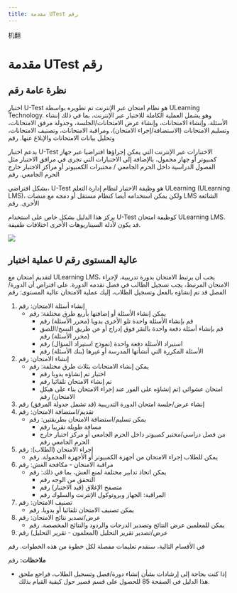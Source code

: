 ```yaml
---
title: مقدمة UTest رقم 
---
```


机翻
# مقدمة UTest رقم 
 
 ## نظرة عامة رقم 
 اختبار U-Test هو نظام امتحان عبر الإنترنت تم تطويره بواسطة ULearning Technology. وهو يشمل العملية الكاملة للاختبار عبر الإنترنت، بما في ذلك إنشاء الأسئلة، وإنشاء الامتحانات، وإنشاء عرض الامتحانات/الجلسة، وجدولة مرفق الامتحانات، وتسليم الامتحانات (الاستضافة/إجراء الامتحان)، ومراقبة الامتحانات، وتصنيف الامتحانات، وتحليل بيانات الامتحانات والإبلاغ عنها. رقم 
 
 يدعم اختبار U-Test الاختبارات عبر الإنترنت التي يمكن إجراؤها افتراضيا عبر جهاز كمبيوتر أو جهاز محمول، بالإضافة إلى الاختبارات التي تجرى في مرافق الاختبار مثل الفصول الدراسية داخل الحرم الجامعي / مختبرات الكمبيوتر أو مراكز الاختبار خارج الحرم الجامعي. رقم 
 
 بشكل افتراضي، U-Test هو وظيفة الاختبار لنظام إدارة التعلم ULearning (ULearning LMS)، ولكن يمكن استخدامه أيضا كنظام مستقل أو دمجه مع منصات LMS الشائعة الأخرى. رقم 
 
 يركز هذا الدليل بشكل خاص على استخدام U-Test كوظيفة امتحان ULearning LMS. قد يكون لأدلة السيناريوهات الأخرى اختلافات طفيفة.

![](/img/utest/introduction01.png)

## عملية اختبار U عالية المستوى رقم 
 لتقديم امتحان مع ULearning LMS، يجب أن يرتبط الامتحان بدورة تدريبية. لإجراء الامتحان المرتبط، يجب تسجيل الطالب في فصل تقدمه الدورة. على افتراض أن الدورة/الفصل قد تم إنشاؤه بالفعل وتسجيل الطلاب، إليك عملية الامتحان عالية المستوى: رقم 
 
 1. إنشاء أسئلة الامتحان: رقم 
     - يمكن إنشاء الأسئلة أو إضافتها بأربع طرق مختلفة: رقم 
         - قم بإنشاء الأسئلة واحدة تلو الأخرى يدويا (محرر الأسئلة) رقم 
         - قم بإنشاء أسئلة دفعة واحدة بالنقر فوق إدراج أو عن طريق النسخ/اللصق (محرر الأسئلة) رقم 
         - استيراد الأسئلة دفعة واحدة (نموذج استيراد السؤال) رقم 
          - الأسئلة المكررة التي أنشأتها المدرسة أو غيرها (بنك الأسئلة) رقم 
 2. إنشاء الامتحان: رقم 
     - يمكن إنشاء الامتحانات بثلاث طرق مختلفة: رقم 
         - اختبار تم إنشاؤه يدويا رقم 
         - تم إنشاء الامتحان تلقائيا رقم 
         - امتحان عشوائي (تم إنشاؤه على الفور عند إجراء الامتحان بناء على هيكل الامتحان) رقم 
 3. إنشاء عرض/جلسة امتحان الدورة التدريبية (قد تشمل جدولة المرفق) رقم 
 4. تقديم/استضافة الامتحان: رقم 
     - يمكن تسليم/استضافة الامتحان بطريقتين: رقم 
         - مسافة طويلة تقريبا رقم 
         - من فصل دراسي/مختبر كمبيوتر داخل الحرم الجامعي أو مركز اختبار خارج الحرم الجامعي رقم 
 5. إجراء الامتحان (الطلاب): رقم 
     - يمكن للطلاب إجراء الامتحان من أجهزة الكمبيوتر أو الأجهزة المحمولة. رقم 
 6. مراقبة الامتحان - مكافحة الغش: رقم 
     - يمكن اتخاذ تدابير مختلفة لمنع الغش، بما في ذلك: رقم 
         - التحقق من الوجه رقم 
         - متصفح الإغلاق (قيد الاختبار) رقم 
         - المراقبة: الجهاز وبروتوكول الإنترنت والسلوك رقم 
 7. تصنيف الامتحان: رقم 
     - يمكن تصنيف الامتحان تلقائيا أو يدويا. رقم 
 8. عرض/تصدير نتائج الامتحان: رقم 
     - يمكن للمعلمين عرض النتائج وتصدير الدرجات والردود والنتائج المخصصة. رقم 
 9. عرض/تصدير تقرير التحليل (المعلمون - تقرير التحليل) رقم 
 
 في الأقسام التالية، سنقدم تعليمات مفصلة لكل خطوة من هذه الخطوات. رقم 
 
 **ملاحظات:** رقم 
 - إذا كنت بحاجة إلى إرشادات بشأن إنشاء دورة/فصل وتسجيل الطلاب، فراجع ملحق هذا الدليل في الصفحة 85 للحصول على قسم قصير حول كيفية القيام بذلك.
